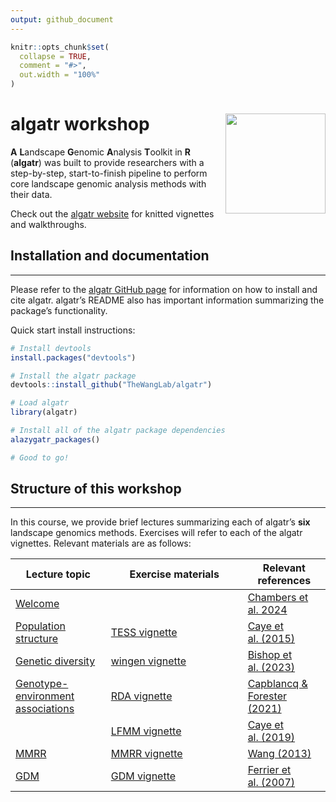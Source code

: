 ```yaml
---
output: github_document
---
```


<!-- README.md is generated from README.Rmd. Please edit that file -->

```r
knitr::opts_chunk$set(
  collapse = TRUE,
  comment = "#>",
  out.width = "100%"
)
```

# algatr workshop <img src="figures/logo.png" align="right" height="160"/>

**A** **L**andscape **G**enomic **A**nalysis **T**oolkit in **R** (**algatr**) was built to provide researchers with a step-by-step, start-to-finish pipeline to perform core landscape genomic analysis methods with their data.

Check out the [algatr website](thewanglab.github.io/algatr/) for knitted vignettes and walkthroughs.

## Installation and documentation

------------------------------------------------------------------------

Please refer to the [algatr GitHub page](https://github.com/TheWangLab/algatr) for information on how to install and cite algatr. algatr's README also has important information summarizing the package's functionality.

Quick start install instructions:

```r
# Install devtools
install.packages("devtools")

# Install the algatr package
devtools::install_github("TheWangLab/algatr")

# Load algatr
library(algatr)

# Install all of the algatr package dependencies
alazygatr_packages()

# Good to go!
```

## Structure of this workshop

------------------------------------------------------------------------

In this course, we provide brief lectures summarizing each of algatr's **six** landscape genomics methods. Exercises will refer to each of the algatr vignettes. Relevant materials are as follows:

| Lecture topic                                                                                                        | Exercise materials                                                                   | Relevant references                                                                                    |
|----------------------|--------------------------------|-------------------|
| [Welcome](https://github.com/TheWangLab/algatr_workshop/blob/main/slides/workshop_intro.pdf)                         |                                                                                      | [Chambers et al. 2024](https://onlinelibrary.wiley.com/doi/10.1111/1755-0998.13884)                    |
| [Population structure](https://github.com/TheWangLab/algatr_workshop/blob/main/slides/workshop_popstructure.pdf)     | [TESS vignette](https://thewanglab.github.io/algatr/articles/TESS_vignette.html)     | [Caye et al. (2015)](https://onlinelibrary.wiley.com/doi/10.1111/1755-0998.12471)                      |
| [Genetic diversity](https://github.com/TheWangLab/algatr_workshop/blob/main/slides/workshop_wingen.pdf)              | [wingen vignette](https://thewanglab.github.io/algatr/articles/wingen_vignette.html) | [Bishop et al. (2023)](https://besjournals.onlinelibrary.wiley.com/doi/10.1111/2041-210X.14090)        |
| [Genotype-environment associations](https://github.com/TheWangLab/algatr_workshop/blob/main/slides/workshop_GEA.pdf) | [RDA vignette](https://thewanglab.github.io/algatr/articles/RDA_vignette.html)       | [Capblancq & Forester (2021)](https://besjournals.onlinelibrary.wiley.com/doi/10.1111/2041-210X.13722) |
|                                                                                                                      | [LFMM vignette](https://thewanglab.github.io/algatr/articles/LFMM_vignette.html)     | [Caye et al. (2019)](https://academic.oup.com/mbe/article/36/4/852/5290100?login=false)                |
| [MMRR](https://github.com/TheWangLab/algatr_workshop/blob/main/slides/workshop_MMRR.pdf)                             | [MMRR vignette](https://thewanglab.github.io/algatr/articles/MMRR_vignette.html)     | [Wang (2013)](https://academic.oup.com/evolut/article/67/12/3403/6851376?login=false)                  |
| [GDM](https://github.com/TheWangLab/algatr_workshop/blob/main/slides/workshop_GDM.pdf)                               | [GDM vignette](https://thewanglab.github.io/algatr/articles/GDM_vignette.html)       | [Ferrier et al. (2007)](https://onlinelibrary.wiley.com/doi/10.1111/j.1472-4642.2007.00341.x)          |
